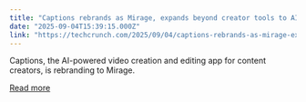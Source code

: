 ```yaml
---
title: "Captions rebrands as Mirage, expands beyond creator tools to AI video research"
date: "2025-09-04T15:39:15.000Z"
link: "https://techcrunch.com/2025/09/04/captions-rebrands-as-mirage-expands-beyond-creator-tools-to-ai-video-research/"
---
```


Captions, the AI-powered video creation and editing app for content creators, is rebranding to Mirage. 

[Read more](https://techcrunch.com/2025/09/04/captions-rebrands-as-mirage-expands-beyond-creator-tools-to-ai-video-research/)
